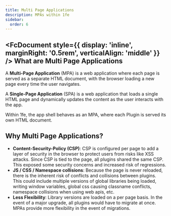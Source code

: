 ```yaml
---
title: Multi Page Applications
description: MPAs within 1fe
sidebar:
  order: 6
---
```



## <FcDocument style={{ display: 'inline', marginRight: '0.5rem', verticalAlign: 'middle' }} /> What are Multi Page Applications

A **Multi-Page Application** (MPA) is a web application where each page is served as a separate HTML document, with the browser loading a new page every time the user navigates.

A **Single-Page Application** (SPA) is a web application that loads a single HTML page and dynamically updates the content as the user interacts with the app.

Within 1fe, the app shell behaves as an MPA, where each Plugin is served its own HTML document.

## Why Multi Page Applications?

- **Content-Security-Policy (CSP)**: CSP is configured per page to add a layer of security in the browser to protect users from risks like XSS attacks. Since CSP is tied to the page, all plugins shared the same CSP. This exposed some security concerns and increased risk of regressions.
- **JS / CSS / Namespace collisions**: Because the page is never reloaded, there is the inherent risk of conflicts and collisions between plugins. This could include multiple versions of global libraries being loaded, writing window variables, global css causing classname conflicts, namespace collisions when using web apis, etc.
- **Less Flexibility**: Library versions are loaded on a per page basis. In the event of a major upgrade, all plugins would have to migrate at once. MPAs provide more flexibility in the event of migrations.
